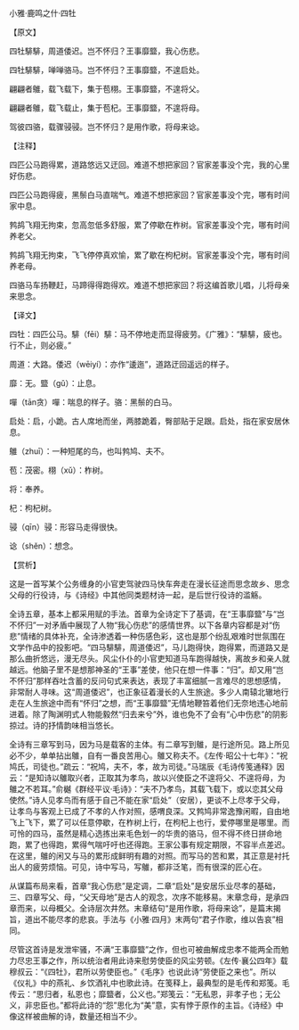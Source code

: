 

小雅·鹿鸣之什·四牡

【原文】

四牡騑騑，周道倭迟。岂不怀归？王事靡盬，我心伤悲。

四牡騑騑，啴啴骆马。岂不怀归？王事靡盬，不遑启处。

翩翩者鵻，载飞载下，集于苞栩。王事靡盬，不遑将父。

翩翩者鵻，载飞载止，集于苞杞。王事靡盬，不遑将母。

驾彼四骆，载骤骎骎。岂不怀归？是用作歌，将母来谂。

【注释】

四匹公马跑得累，道路悠远又迂回。难道不想把家回？官家差事没个完，我的心里好伤悲。

四匹公马跑得疲，黑鬃白马直喘气。难道不想把家回？官家差事没个完，哪有时间家中息。

鹁鸪飞翔无拘束，忽高忽低多舒服，累了停歇在柞树。官家差事没个完，哪有时间养老父。

鹁鸪飞翔无拘束，飞飞停停真欢愉，累了歇在枸杞树。官家差事没个完，哪有时间养老母。

四骆马车扬鞭赶，马蹄得得跑得欢。难道不想把家回？将这编首歌儿唱，儿将母亲来思念。

【译文】

四牡：四匹公马。騑（fēi）騑：马不停地走而显得疲劳。《广雅》：“騑騑，疲也。行不止，则必疲。”

周道：大路。倭迟（wēiyí）：亦作“逶迤”，道路迂回遥远的样子。

靡：无。盬（gǔ）：止息。

嘽（tān贪）嘽：喘息的样子。骆：黑鬃的白马。

启处：启，小跪。古人席地而坐，两膝跪着，臀部贴于足跟。启处，指在家安居休息。

鵻（zhuī）：一种短尾的鸟，也叫鹁鸠、夫不。

苞：茂密。栩（xǔ）：柞树。

将：奉养。

杞：枸杞树。

骎（qīn）骎：形容马走得很快。

谂（shěn）：想念。

【赏析】

这是一首写某个公务缠身的小官吏驾驶四马快车奔走在漫长征途而思念故乡、思念父母的行役诗，与《诗经》中其他同类题材诗一起，是后世行役诗的滥觞。

全诗五章，基本上都采用赋的手法。首章为全诗定下了基调，在“王事靡盬”与“岂不怀归”一对矛盾中展现了人物“我心伤悲”的感情世界。以下各章内容都是对“伤悲”情绪的具体补充，全诗渗透着一种伤感色彩，这也是那个纷乱艰难时世氛围在文学作品中的投影吧。“四马騑騑，周道倭迟”，马儿跑得快，跑得累，而道路又是那么曲折悠远，漫无尽头。风尘仆仆的小官吏知道马车跑得越快，离故乡和亲人就越远。他脑子里不是想那神圣的“王事”差使，他只在想一件事：“归”。却又用“岂不怀归”那样吞吐含蓄的反问句式来表达，表现了丰富细腻一言难尽的思想感情，非常耐人寻味。这“周道倭迟”，也正象征着漫长的人生旅途。多少人南辕北辙地行走在人生旅途中而有“怀归”之想，而“王事靡盬”无情地鞭笞着他们无奈地违心地前进着。除了陶渊明式人物能毅然“归去来兮”外，谁也免不了会有“心中伤悲”的阴影掠过。诗的抒情韵味相当悠长。

全诗有三章写到马，因为马是载客的主体。有二章写到鵻，是行途所见。路上所见必不少，单单拈出鵻，自有一番良苦用心。鵻又称夫不。《左传·昭公十七年》：“祝鸠氏，司徒也。”疏云：“祝鸠，夫不，孝，故为司徒。”马瑞辰《毛诗传笺通释》因云：“是知诗以鵻取兴者，正取其为孝鸟，故以兴使臣之不遑将父、不遑将母，为鵻之不若耳。”俞樾《群经平议·毛诗》：“夫不乃孝鸟，其载飞载下，或以恋其父母使然。”诗人见孝鸟而有感于自己不能在家“启处”（安居），更谈不上尽孝于父母，让孝鸟与客观上已成了不孝的人作对照，感喟良深。又鹁鸠非常逸豫闲暇，自由地飞上飞下，累了可以任意停歇，在柞树上行，在枸杞上也行，爱停哪里是哪里。而可怜的四马，虽然是精心选拣出来毛色划一的华贵的骆马，但不得不终日拼命地跑，累了也得跑，累得气喘吁吁也还得跑。王家公事有规定期限，不容半点差迟。在这里，鵻的闲又与马的累形成鲜明有趣的对照。而写马的苦和累，其正意是衬托出人的疲劳烦恼。可见，诗中写马，写鵻，都非泛笔，而有很深的匠心在。

从谋篇布局来看，首章“我心伤悲”是定调，二章“启处”是安居乐业尽孝的基础，三、四章写父、母，“父天母地”是古人的观念，次序不能移易。末章念母，是承四章而来，以母概父。全诗层次井然。末章结句“是用作歌，将母来谂”，是篇末揭旨，道出不能尽孝的悲哀。手法与《小雅·四月》末两句“君子作歌，维以告哀”相同。

尽管这首诗是发泄牢骚，不满“王事靡盬”之作，但也可被曲解成忠孝不能两全而勉力尽忠王事之作，所以统治者用此诗来慰劳使臣的风尘劳顿。《左传·襄公四年》载穆叔云：“《四牡》，君所以劳使臣也。”《毛序》也说此诗“劳使臣之来也”。所以《仪礼》中的燕礼、乡饮酒礼中也歌此诗。在笺释上，最典型的是毛传和郑笺。毛传云：“思归者，私恩也；靡盬者，公义也。”郑笺云：“无私恩，非孝子也；无公义，非忠臣也。”都将此诗的“怨”思化为“美”意，实有悖于原作的主旨。《诗经》中像这样被曲解的诗，数量还相当不少。

